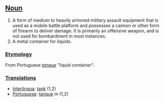 ==[[Noun]]==
#A form of medium to heavily armored military assault equipment that is used as a mobile battle platform and possesses a cannon or other form of firearm to deliver damage.  It is primarily an offensive weapon, and is not used for bombardment in most instances.
#A metal container for liquids.

===[[Etymology]]===
From Portuguese ''[[tanque]]'' "liquid container".

===[[Translations]]===
*[[Interlingua]]: [[tank]] (1,2)
*[[Portuguese]]: [[tanque]] ''m'' (1,2)